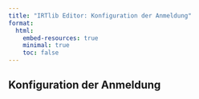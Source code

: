 ```yaml
---
title: "IRTlib Editor: Konfiguration der Anmeldung"
format:
  html:
    embed-resources: true
    minimal: true 
    toc: false
---
```


## Konfiguration der Anmeldung
